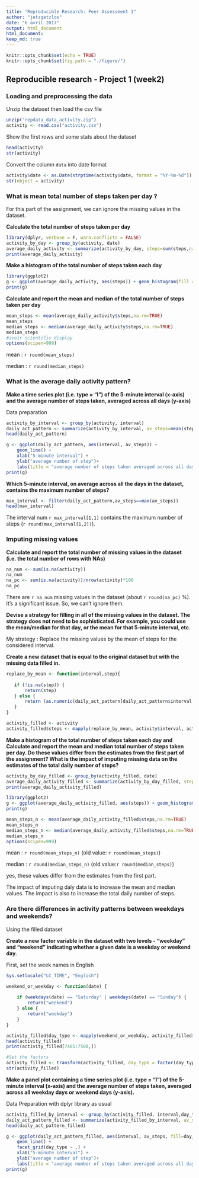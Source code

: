 ```yaml
---
title: "Reproducible Research: Peer Assessment 1"
author: "jetzgetzlos"
date: "6 avril 2017"
output: html_document
html_document:
keep_md: true
---
```


```r
knitr::opts_chunk$set(echo = TRUE)
knitr::opts_chunk$set(fig.path = "./figure/")
```

## Reproducible research - Project 1 (week2)

### Loading and preprocessing the data

Unzip the dataset then load the csv file

```r
unzip("repdata_data_activity.zip")
activity <- read.csv("activity.csv")
```

Show the first rows and some stats about the dataset
```r
head(activity)
str(activity)
```

Convert the column `data` into date format
```r
activity$date <- as.Date(strptime(activity$date, format = "%Y-%m-%d"))
str(object = activity) 
```


### What is mean total number of steps taken per day ?
For this part of the assignment, we can ignore the missing values in the dataset.

**Calculate the total number of steps taken per day **
```r
library(dplyr, verbose = F, warn.conflicts = FALSE)
activity_by_day <- group_by(activity, date)
average_daily_activity <- summarize(activity_by_day, steps=sum(steps,na.rm=TRUE))
print(average_daily_activity)
```

**Make a histogram of the total number of steps taken each day **

```r
library(ggplot2)
g <- ggplot(average_daily_activity, aes(steps)) + geom_histogram(fill = "red", color = "black")
print(g)
```

**Calculate and report the mean and median of the total number of steps taken per day **
```r
mean_steps <- mean(average_daily_activity$steps,na.rm=TRUE)
mean_steps
median_steps <- median(average_daily_activity$steps,na.rm=TRUE)
median_steps
#avoir scientific display
options(scipen=999)

```
mean : `r round(mean_steps)`

median : `r round(median_steps)`





### What is the average daily activity pattern?

**Make a time series plot (i.e. type = "l") of the 5-minute interval (x-axis) and the average number of steps taken, averaged across all days (y-axis)**

Data preparation
```r
activity_by_interval <- group_by(activity, interval)
daily_act_pattern <- summarize(activity_by_interval, av_steps=mean(steps,na.rm=TRUE))
head(daily_act_pattern)
```

```r

g <- ggplot(daily_act_pattern, aes(interval, av_steps)) +
    geom_line() +
    xlab("5-minute interval") +
    ylab("average number of step")+
    labs(title = "average number of steps taken averaged across all days")
print(g)
```

**Which 5-minute interval, on average across all the days in the dataset, contains the maximum number of steps?**

```r
max_interval <- filter(daily_act_pattern,av_steps==max(av_steps))
head(max_interval)
```

The interval num `r max_interval[1,1]` contains the maximum number of steps (`r round(max_interval[1,2])`).


### Imputing missing values

**Calculate and report the total number of missing values in the dataset (i.e. the total number of rows with NAs)**

```r
na_num <- sum(is.na(activity))
na_num
na_pc <- sum(is.na(activity))/nrow(activity)*100
na_pc 
```

There are `r na_num` missing values in the dataset (about `r round(na_pc)` %). It's a significant issue. So, we can't ignore them.

**Devise a strategy for filling in all of the missing values in the dataset. The strategy does not need to be sophisticated. For example, you could use the mean/median for that day, or the mean for that 5-minute interval, etc.**

My strategy : Replace the missing values by the mean of steps for the considered interval.




**Create a new dataset that is equal to the original dataset but with the missing data filled in.**
```r


replace_by_mean <- function(interval,step){
    
   if (!is.na(step)) {
       return(step)
   } else {
       return (as.numeric(daily_act_pattern[daily_act_pattern$interval == interval,"av_steps"]))
   }
}

activity_filled <- activity
activity_filled$steps <- mapply(replace_by_mean, activity$interval, activity$steps)

```

**Make a histogram of the total number of steps taken each day and Calculate and report the mean and median total number of steps taken per day. Do these values differ from the estimates from the first part of the assignment? What is the impact of imputing missing data on the estimates of the total daily number of steps?**

```r
activity_by_day_filled <- group_by(activity_filled, date)
average_daily_activity_filled <- summarize(activity_by_day_filled, steps=sum(steps,na.rm=TRUE))
print(average_daily_activity_filled)
```

```r
library(ggplot2)
g <- ggplot(average_daily_activity_filled, aes(steps)) + geom_histogram(fill = "red", color = "black")
print(g)
```

```r
mean_steps_n <- mean(average_daily_activity_filled$steps,na.rm=TRUE)
mean_steps_n
median_steps_n <- median(average_daily_activity_filled$steps,na.rm=TRUE)
median_steps_n
options(scipen=999)

```
mean : `r round(mean_steps_n)`      (old value: `r round(mean_steps)`)

median : `r round(median_steps_n)`  (old value:`r round(median_steps)`)

yes, these values differ from the estimates from the first part.

The impact of imputing daly data is to increase the mean and median values. The impact is also to increase the total daily number of steps.





### Are there differences in activity patterns between weekdays and weekends?

Using the filled dataset

**Create a new factor variable in the dataset with two levels - "weekday" and "weekend" indicating whether a given date is a weekday or weekend day.**

First, set the week names in English
```r
Sys.setlocale("LC_TIME", "English")
```

```r
weekend_or_weekday <- function(date) {
    
    if (weekdays(date) == "Saturday" | weekdays(date) == "Sunday") {
        return("weekend")
    } else {
        return("weekday")
    }
}

activity_filled$day_type <- mapply(weekend_or_weekday, activity_filled$date)
head(activity_filled)
print(activity_filled[7485:7500,])

#Set the factors
activity_filled <- transform(activity_filled, day_type = factor(day_type) )
str(activity_filled)

```



**Make a panel plot containing a time series plot (i.e. type = "l") of the 5-minute interval (x-axis) and the average number of steps taken, averaged across all weekday days or weekend days (y-axis).**

Data Preparation with dplyr library as usual
```r
activity_filled_by_interval <- group_by(activity_filled, interval,day_type)
daily_act_pattern_filled <- summarize(activity_filled_by_interval, av_steps=mean(steps,na.rm=TRUE))
head(daily_act_pattern_filled)
```

```r
g <- ggplot(daily_act_pattern_filled, aes(interval, av_steps, fill=day_type),) +
    geom_line() +
    facet_grid(day_type ~ .) +
    xlab("5-minute interval") +
    ylab("average number of step")+
    labs(title = "average number of steps taken averaged across all days - weekday and weekend")
print(g)

```